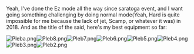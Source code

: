Yeah, I've done the Ez mode all the way since saratoga event, and I want going something challenging by doing normal mode(Yeah, Hard is quite impossible for me because the lack of jet, Scamp, or whatever it was) in 2018. And as the title of the said, here's my best equipment so far:



[[File:Pleba.png|thumb]][[File:Pleb8.png|thumb]][[File:Pleb7.png|thumb]][[File:Pleb6.png|thumb]][[File:Pleb5.png|thumb]][[File:Pleb4.png|thumb]][[File:Pleb3.png|thumb]][[File:Pleb2.png|thumb]]<ac_metadata title="Can my eq prepared for the normal mode?"> </ac_metadata>